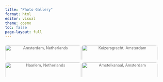 ```yaml
---
title: "Photo Gallery"
format: html
editor: visual
theme: cosmo
toc: false
page-layout: full
---
```

```{=html}
<style>
.grid.two {
  display: grid;
  grid-template-columns: repeat(2, 1fr);
  gap: 0.2em; /* tighter gap */
  margin: 0 auto;
  width: 100%;
  padding: 0; /* remove container padding */
}

.grid.two .column {
  padding: 0;
  margin: 0;
}

.grid.two .column img {
  display: block;
  width: 100%;
  height: auto;
  border-radius: 8px;
  box-shadow: 0 4px 8px rgba(0,0,0,0.15);
}

.grid.two .column p,
.grid.two .column figcaption {
  text-align: center;
  margin-top: 0.5em;
  font-size: 0.9em;
  color: #666;
}
</style>

```

:::::: {.grid .two}
::: column
![Amsterdam, Netherlands](gallery/ADAM.jpg)
Amsterdam, Netherlands
:::
::: column
![Keizersgracht, Amsterdam](gallery/keizersgracht.jpg)
Keizersgracht, Amsterdam
:::
::: column
![Haarlem, Netherlands](gallery/haarlem.jpg)
Haarlem, Netherlands
:::
::: column
![Amstelkanaal, Amsterdam](gallery/amstelkanaal.jpg)
Amstelkanaal, Amsterdam
:::
::::::
